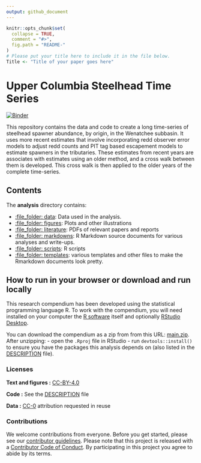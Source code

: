 ```yaml
---
output: github_document
---
```


<!-- README.md is generated from README.Rmd. Please edit that file -->

```r
knitr::opts_chunk$set(
  collapse = TRUE,
  comment = "#>",
  fig.path = "README-"
)
# Please put your title here to include it in the file below.
Title <- "Title of your paper goes here"
```

# Upper Columbia Steelhead Time Series

[![Binder](https://mybinder.org/badge_logo.svg)](https://mybinder.org/v2/gh/KevinSee/UCSthdTimeSeries/master?urlpath=rstudio)

This repository contains the data and code to create a long time-series of steelhead spawner abundance, by origin, in the Wenatchee subbasin. It uses more recent estimates that involve incorporating redd observer error models to adjust redd counts and PIT tag based escapement models to estimate spawners in the tributaries. These estimates from recent years are associates with estimates using an older method, and a cross walk between them is developed. This cross walk is then applied to the older years of the complete time-series. 



## Contents

The **analysis** directory contains:

  - [:file\_folder: data](/analysis/data): Data used in the analysis.
  - [:file\_folder: figures](/analysis/figures): Plots and other
    illustrations
  - [:file\_folder: literature](/analysis/literature): PDFs of relevant papers and reports
  - [:file\_folder: markdowns](/analysis/markdowns): R Markdown source documents
    for various analyses and write-ups.
  - [:file\_folder: scripts](/analysis/scripts): R scripts
  - [:file\_folder: templates](/analysis/templates):
    various templates and other files to make the Rmarkdown documents look pretty.  
    
## How to run in your browser or download and run locally

This research compendium has been developed using the statistical programming
language R. To work with the compendium, you will need
installed on your computer the [R software](https://cloud.r-project.org/)
itself and optionally [RStudio Desktop](https://rstudio.com/products/rstudio/download/).

You can download the compendium as a zip from from this URL:
[main.zip](/archive/main.zip). After unzipping:
- open the `.Rproj` file in RStudio
- run `devtools::install()` to ensure you have the packages this analysis depends on (also listed in the
[DESCRIPTION](/DESCRIPTION) file).

### Licenses

**Text and figures :**  [CC-BY-4.0](http://creativecommons.org/licenses/by/4.0/)

**Code :** See the [DESCRIPTION](DESCRIPTION) file

**Data :** [CC-0](http://creativecommons.org/publicdomain/zero/1.0/) attribution requested in reuse

### Contributions

We welcome contributions from everyone. Before you get started, please see our [contributor guidelines](CONTRIBUTING.md). Please note that this project is released with a [Contributor Code of Conduct](CONDUCT.md). By participating in this project you agree to abide by its terms.


